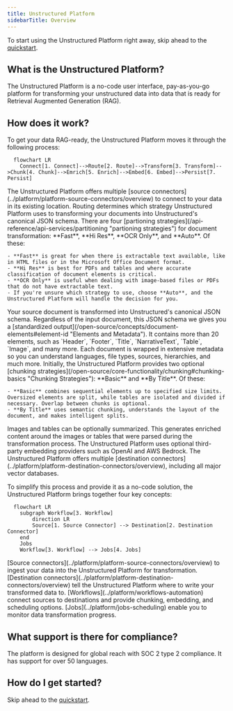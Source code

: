 ```yaml
---
title: Unstructured Platform 
sidebarTitle: Overview
---
```


<Note>To start using the Unstructured Platform right away, skip ahead to the [quickstart](/platform/saas-platform-guide).</Note>

## What is the Unstructured Platform?

The Unstructured Platform is a no-code user interface, pay-as-you-go platform for transforming your unstructured data into data that is ready for Retrieval Augmented Generation (RAG). 

## How does it work?

To get your data RAG-ready, the Unstructured Platform moves it through the following process:

```mermaid
  flowchart LR
    Connect[1. Connect]-->Route[2. Route]-->Transform[3. Transform]-->Chunk[4. Chunk]-->Emrich[5. Enrich]-->Embed[6. Embed]-->Persist[7. Persist]
```
<Steps>
  <Step title="Connect">
    The Unstructured Platform offers multiple [source connectors](../platform/platform-source-connectors/overview) to connect to your data in its existing location.
  </Step>
  <Step title="Route">
    Routing determines which strategy Unstructured Platform uses to transforming your documents into Unstructured's canonical JSON schema. There are four [partioning strategies](/api-reference/api-services/partitioning "partioning strategies") for document transformation: **Fast**, **Hi Res**, **OCR Only**, and **Auto**. Of these:
    
    - **Fast** is great for when there is extractable text available, like in HTML files or in the Microsoft Office Document format.
    - **Hi Res** is best for PDFs and tables and where accurate classification of document elements is critical.
    - **OCR Only** is useful when dealing with image-based files or PDFs that do not have extractable text.
    - If you're unsure which strategy to use, choose **Auto**, and the Unstructured Platform will handle the decision for you.

  </Step>
  <Step title="Transform"> 
    Your source document is transformed into Unstructured's canonical JSON schema. Regardless of the input document, this JSON schema we gives you a [standardized output](/open-source/concepts/document-elements#element-id "Elements and Metadata"). It contains more than 20 elements, such as `Header`, `Footer`, `Title`, `NarrativeText`, `Table`, `Image`, and many more. Each document is wrapped in extensive metadata so you can understand languages, file types, sources, hierarchies, and much more.
  </Step>
    <Step title="Chunk"> 
    Initially, the Unstructured Platform provides two optional [chunking strategies](/open-source/core-functionality/chunking#chunking-basics  "Chunking Strategies"): **Basic** and **By Title**. Of these:
    
    - **Basic** combines sequential elements up to specified size limits. Oversized elements are split, while tables are isolated and divided if necessary. Overlap between chunks is optional.
    - **By Title** uses semantic chunking, understands the layout of the document, and makes intelligent splits.

  </Step>
  <Step title="Enrich">
    Images and tables can be optionally summarized. This generates enriched content around the images or tables that were parsed during the transformation process.
  </Step>
  <Step title="Embed">
    The Unstructured Platform uses optional third-party embedding providers such as OpenAI and AWS Bedrock.
  </Step>
  <Step title="Persist">
    The Unstructured Platform offers multiple [destination connectors](../platform/platform-destination-connectors/overview), including all major vector databases.
  </Step>
</Steps>

To simplify this process and provide it as a no-code solution, the Unstructured Platform brings together four key concepts:

```mermaid
  flowchart LR
    subgraph Workflow[3. Workflow]
        direction LR
        Source[1. Source Connector] --> Destination[2. Destination Connector]
    end
    Jobs
    Workflow[3. Workflow] --> Jobs[4. Jobs]
```

<Steps>
  <Step title="Source Connector">
    [Source connectors](../platform/platform-source-connectors/overview) to ingest your data into the Unstructured Platform for transformation.
  </Step>
  <Step title="Destination Connector">
    [Destination connectors](../platform/platform-destination-connectors/overview) tell the Unstructured Platform where to write your transformed data to.
  </Step>
  <Step title="Workflow">
    [Workflows](../platform/workflows-automation) connect sources to destinations and provide chunking, embedding, and scheduling options.
  </Step>
  <Step title="Jobs">
    [Jobs](../platform/jobs-scheduling) enable you to monitor data transformation progress.
  </Step>
</Steps>

## What support is there for compliance?

The platform is designed for global reach with SOC 2 type 2 compliance. It has support for over 50 languages.

## How do I get started?

Skip ahead to the [quickstart](/platform/saas-platform-guide).



